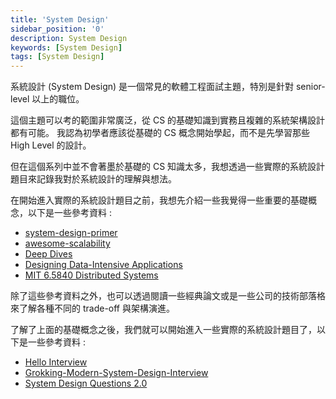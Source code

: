 ```yaml
---
title: 'System Design'
sidebar_position: '0'
description: System Design
keywords: [System Design]
tags: [System Design]
---
```


系統設計 (System Design) 是一個常見的軟體工程面試主題，特別是針對 senior-level 以上的職位。

這個主題可以考的範圍非常廣泛，從 CS 的基礎知識到實務且複雜的系統架構設計都有可能。
我認為初學者應該從基礎的 CS 概念開始學起，而不是先學習那些 High Level 的設計。

但在這個系列中並不會著墨於基礎的 CS 知識太多，我想透過一些實際的系統設計題目來記錄我對於系統設計的理解與想法。

在開始進入實際的系統設計題目之前，我想先介紹一些我覺得一些重要的基礎概念，以下是一些參考資料 :

- [system-design-primer](https://github.com/donnemartin/system-design-primer)
- [awesome-scalability](https://github.com/binhnguyennus/awesome-scalability)
- [Deep Dives](https://www.youtube.com/playlist?list=PLjTveVh7FakK3c6rb-1-_KO4k8r3--8CU)
- [Designing Data-Intensive Applications](https://dataintensive.net/)
- [MIT 6.5840 Distributed Systems](https://pdos.csail.mit.edu/6.5840/)

除了這些參考資料之外，也可以透過閱讀一些經典論文或是一些公司的技術部落格來了解各種不同的 trade-off 與架構演進。

了解了上面的基礎概念之後，我們就可以開始進入一些實際的系統設計題目了，以下是一些參考資料 :

- [Hello Interview](https://www.hellointerview.com/)
- [Grokking-Modern-System-Design-Interview](https://github.com/RulerChen/Grokking-Modern-System-Design-Interview)
- [System Design Questions 2.0](https://www.youtube.com/playlist?list=PLjTveVh7FakJOoY6GPZGWHHl4shhDT8iV)